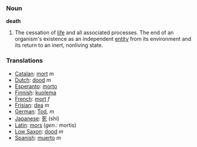 === Noun ===

'''death'''

#The cessation of [[life]] and all associated processes.  The end of an organism's existence as an independent [[entity]] from its environment and its return to an inert, nonliving state.

=== Translations ===
*[[Catalan]]: [[mort]] ''m''
*[[Dutch]]: [[dood]] ''m''
*[[Esperanto]]: [[morto]]
*[[Finnish]]: [[kuolema]]
*[[French]]: [[mort]] ''f''
*[[Frisian]]: [[dea]] ''m''
*[[German]]: [[Tod]], ''m''
*[[Japanese]]: [[死]] (shi)
*[[Latin]]: [[mors]] (''gen.:'' mortis)
*[[Low Saxon]]: [[dood]] ''m''
*[[Spanish]]: [[muerto]] ''m''
